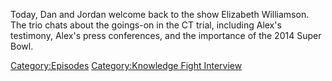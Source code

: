{{DEFAULTSORT:
    #_EPISODE_0728:Elizabeth Williamson Returns Once More
}}{{Episode
    | title           = Elizabeth Williamson Returns Once More
    | caption         = Listen to this episode on [https://knowledgefight.libsyn.com/728-elizabeth-williamson-returns-once-more Libsyn] [https://open.spotify.com/episode/7ylWw4O9SB0FDAPZ9GMt9m Spotify], Read the [[Transcript/728: Elizabeth Williamson Returns Once More|Unofficial Transcript]], View discussion on [https://reddit.com/xlo01b Reddit]
    | episodeNumber   = 728
    | length          = 00:59:42
    | airDate         = September 23, 2022
    | episodeType     = [[:Category:Knowledge Fight Interview|Knowledge Fight Interview]]
    | appearance      = [[Elizabeth Williamson]], [[Matthew Mills]]
    | previousEpisode = [[727: Chatting with Sebastian Murdock]]
    | nextEpisode     = [[729: September 24, 2022]]
}}

{{Stub}}

Today, Dan and Jordan welcome back to the show Elizabeth Williamson.  The trio chats about the goings-on in the CT trial, including Alex's testimony, Alex's press conferences, and the importance of the 2014 Super Bowl.

[[Category:Episodes]]
[[Category:Knowledge Fight Interview]]
